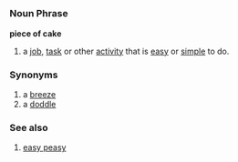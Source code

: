 =={{en}}==
===Noun Phrase===
'''piece of cake'''
#a [[job]], [[task]] or other [[activity]] that is [[easy]] or [[simple]] to do.

===Synonyms===
#a [[breeze]]
#a [[doddle]]

===See also===
#[[easy peasy]]